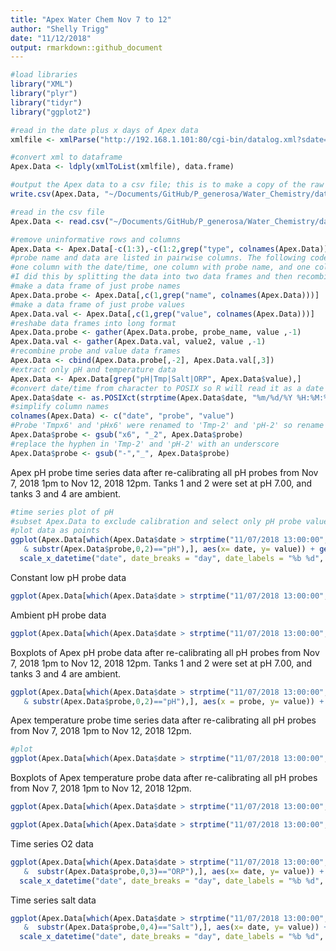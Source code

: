 ```yaml
---
title: "Apex Water Chem Nov 7 to 12"
author: "Shelly Trigg"
date: "11/12/2018"
output: rmarkdown::github_document
---
```


```r
#load libraries
library("XML")
library("plyr")
library("tidyr")
library("ggplot2")
```

```r
#read in the date plus x days of Apex data
xmlfile <- xmlParse("http://192.168.1.101:80/cgi-bin/datalog.xml?sdate=181107&days=6") 

#convert xml to dataframe
Apex.Data <- ldply(xmlToList(xmlfile), data.frame)

#output the Apex data to a csv file; this is to make a copy of the raw data
write.csv(Apex.Data, "~/Documents/GitHub/P_generosa/Water_Chemistry/data/Apex/Apex_data_20181107-20181112.csv", quote =FALSE, row.names = FALSE)
```

```r
#read in the csv file
Apex.Data <- read.csv("~/Documents/GitHub/P_generosa/Water_Chemistry/data/Apex/Apex_data_20181107-20181112.csv", stringsAsFactors = FALSE)

#remove uninformative rows and columns
Apex.Data <- Apex.Data[-c(1:3),-c(1:2,grep("type", colnames(Apex.Data)))]
#probe name and data are listed in pairwise columns. The following code reorganizes the table to have 
#one column with the date/time, one column with probe name, and one colum with probe value.
#I did this by splitting the data into two data frames and then recombining them. There is probably a better way to do this.
#make a data frame of just probe names
Apex.Data.probe <- Apex.Data[,c(1,grep("name", colnames(Apex.Data)))]
#make a data frame of just probe values
Apex.Data.val <- Apex.Data[,c(1,grep("value", colnames(Apex.Data)))]
#reshabe data frames into long format
Apex.Data.probe <- gather(Apex.Data.probe, probe_name, value ,-1)
Apex.Data.val <- gather(Apex.Data.val, value2, value ,-1)
#recombine probe and value data frames
Apex.Data <- cbind(Apex.Data.probe[,-2], Apex.Data.val[,3])
#extract only pH and temperature data
Apex.Data <- Apex.Data[grep("pH|Tmp|Salt|ORP", Apex.Data$value),]
#convert date/time from character to POSIX so R will read it as a date
Apex.Data$date <- as.POSIXct(strptime(Apex.Data$date, "%m/%d/%Y %H:%M:%S"))
#simplify column names
colnames(Apex.Data) <- c("date", "probe", "value")
#Probe 'Tmpx6' and 'pHx6' were renamed to 'Tmp-2' and 'pH-2' so rename them in the data to reflect that
Apex.Data$probe <- gsub("x6", "_2", Apex.Data$probe)
#replace the hyphen in 'Tmp-2' and 'pH-2' with an underscore
Apex.Data$probe <- gsub("-","_", Apex.Data$probe)
```

Apex pH probe time series data after re-calibrating all pH probes from Nov 7, 2018 1pm to Nov 12, 2018 12pm. Tanks 1 and 2 were set at pH 7.00, and tanks 3 and 4 are ambient.
```r
#time series plot of pH
#subset Apex.Data to exclude calibration and select only pH probe values
#plot data as points
ggplot(Apex.Data[which(Apex.Data$date > strptime("11/07/2018 13:00:00", format = "%m/%d/%Y %H:%M:%S") & Apex.Data$date < strptime("11/12/2018 12:00:00", format = "%m/%d/%Y %H:%M:%S")
   & substr(Apex.Data$probe,0,2)=="pH"),], aes(x= date, y= value)) + geom_point() +
  scale_x_datetime("date", date_breaks = "day", date_labels = "%b %d", expand = c(0,0), minor_breaks = NULL) + xlab("Date") + ylab("pH")  + facet_wrap(~probe) + theme(axis.text.x=element_text(angle = 90, hjust = 0))
```

Constant low pH probe data
```r
ggplot(Apex.Data[which(Apex.Data$date > strptime("11/07/2018 13:00:00", format = "%m/%d/%Y %H:%M:%S") & Apex.Data$date < strptime("11/12/2018 12:00:00", format = "%m/%d/%Y %H:%M:%S") & substr(Apex.Data$probe,0,4)=="pH_2" | substr(Apex.Data$probe,0,4)=="pH_1"),], aes(x= date, y= value, color = probe, alpha = 0.2)) + geom_point() + scale_x_datetime("date", date_breaks = "day", date_labels = "%b %d", expand = c(0,0), minor_breaks = NULL) + xlab("Date") + ylab("pH") +  theme_bw() + theme(axis.text.x=element_text(angle = 90, hjust = 0))
```

Ambient pH probe data
```r
ggplot(Apex.Data[which(Apex.Data$date > strptime("11/07/2018 13:00:00", format = "%m/%d/%Y %H:%M:%S") & Apex.Data$date < strptime("11/12/2018 12:00:00", format = "%m/%d/%Y %H:%M:%S") & substr(Apex.Data$probe,0,4)=="pH_4" | substr(Apex.Data$probe,0,4)=="pH_3"),], aes(x= date, y= value, color = probe, alpha = 0.2)) + geom_point() + scale_x_datetime("date", date_breaks = "day", date_labels = "%b %d", expand = c(0,0), minor_breaks = NULL) + xlab("Date") + ylab("pH") +  theme_bw() + theme(axis.text.x=element_text(angle = 90, hjust = 0))
```

Boxplots of Apex pH probe data after re-calibrating all pH probes from Nov 7, 2018 1pm to Nov 12, 2018 12pm. Tanks 1 and 2 were set at pH 7.00, and tanks 3 and 4 are ambient.
```r
ggplot(Apex.Data[which(Apex.Data$date > strptime("11/07/2018 13:00:00", format = "%m/%d/%Y %H:%M:%S") & Apex.Data$date < strptime("11/12/2018 12:00:00", format = "%m/%d/%Y %H:%M:%S")
   & substr(Apex.Data$probe,0,2)=="pH"),], aes(x = probe, y= value)) + geom_boxplot() + ylab("pH")  + theme(axis.text.x=element_text(angle = 90, hjust = 0))
```

Apex temperature probe time series data after re-calibrating all pH probes from Nov 7, 2018 1pm to Nov 12, 2018 12pm. 
```r
#plot
ggplot(Apex.Data[which(Apex.Data$date > strptime("11/07/2018 13:00:00", format = "%m/%d/%Y %H:%M:%S") & Apex.Data$date < strptime("11/12/2018 12:00:00", format = "%m/%d/%Y %H:%M:%S") & substr(Apex.Data$probe,0,3)=="Tmp"),], aes(x= date, y= value, color = probe)) + geom_point() + scale_x_datetime("date", date_breaks = "day", date_labels = "%b %d", expand = c(0,0), minor_breaks = NULL) + xlab("Date") + ylab("Temp (Celcius)") +  theme_bw() + theme(axis.text.x=element_text(angle = 90, hjust = 0))
```

Boxplots of Apex temperature probe data after re-calibrating all pH probes from Nov 7, 2018 1pm to Nov 12, 2018 12pm. 
```r
ggplot(Apex.Data[which(Apex.Data$date > strptime("11/07/2018 13:00:00", format = "%m/%d/%Y %H:%M:%S") & Apex.Data$date < strptime("11/12/2018 12:00:00", format = "%m/%d/%Y %H:%M:%S") & substr(Apex.Data$probe,0,3)=="Tmp"),], aes(x = probe, y= value)) + geom_boxplot() + ylab("Temp (Celcius)")  + theme(axis.text.x=element_text(angle = 90, hjust = 0))
```



```r
ggplot(Apex.Data[which(Apex.Data$date > strptime("11/07/2018 13:00:00", format = "%m/%d/%Y %H:%M:%S") & Apex.Data$date < strptime("11/12/2018 12:00:00", format = "%m/%d/%Y %H:%M:%S") & substr(Apex.Data$probe,0,3)=="Tmp"),], aes(x = probe, y= value)) + geom_boxplot() + ylab("Temp (Celcius)")  + theme(axis.text.x=element_text(angle = 90, hjust = 0))
```

Time series O2 data
```r
ggplot(Apex.Data[which(Apex.Data$date > strptime("11/07/2018 13:00:00", format = "%m/%d/%Y %H:%M:%S") & Apex.Data$date < strptime("11/12/2018 12:00:00", format = "%m/%d/%Y %H:%M:%S")
   &  substr(Apex.Data$probe,0,3)=="ORP"),], aes(x= date, y= value)) + geom_point() +
  scale_x_datetime("date", date_breaks = "day", date_labels = "%b %d", expand = c(0,0), minor_breaks = NULL) + xlab("Date") + ylab("O2 (?)") + theme(axis.text.x=element_text(angle = 90, hjust = 0))
```

Time series salt data
```r
ggplot(Apex.Data[which(Apex.Data$date > strptime("11/07/2018 13:00:00", format = "%m/%d/%Y %H:%M:%S") & Apex.Data$date < strptime("11/12/2018 12:00:00", format = "%m/%d/%Y %H:%M:%S")
   &  substr(Apex.Data$probe,0,4)=="Salt"),], aes(x= date, y= value)) + geom_point() +
  scale_x_datetime("date", date_breaks = "day", date_labels = "%b %d", expand = c(0,0), minor_breaks = NULL) + xlab("Date") + ylab("Salinity (PSU?)")  + theme(axis.text.x=element_text(angle = 90, hjust = 0))
```
